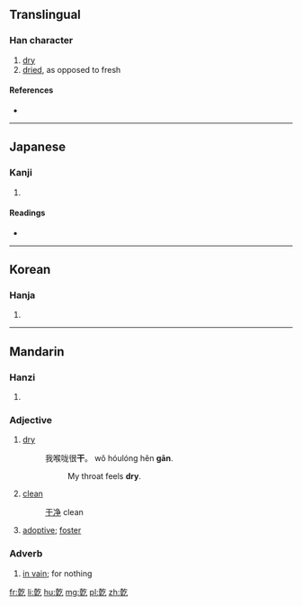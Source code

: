 {{also|乾}}<!-- may be replaced by zh-forms -->
==Translingual==

===Han character===
{{Han char|rn=5|rad=乙|as=11|sn=12|four=|canj=JJON,XJJON|ids=⿰⿱十旱乞}}

# [[dry]]
# [[dried]], as opposed to fresh

====References====
* {{Han ref|kx=0084.321|dkj=00213|dj=0173.070|hdz=10057.070|uh=4E81|ud=20097}}

----

==Japanese==

===Kanji===
{{ja-kanji|grade=|rs=乙11}}

# {{defn|lang=ja|sort=乙11}}

====Readings====
* {{ja-readings|on=[[けん]] (ken)|kun=}}

----

==Korean==

===Hanja===
{{ko-hanja|hangeul=[[건]], [[간]]|rv=geon, gan|mr=kŏn, kan}}

# {{defn|lang=ko|sort=乙11}}

----

==Mandarin==

===Hanzi===
{{cmn-hanzi|sim=干|pin=[[gān]] ([[gan1]])|wg=kan<sup>1</sup>}}

# {{defn|lang=cmn|sort=乙11}}

===Adjective===
{{cmn-adj|s|sim=干|pin=gān|pint=gan1}}

# [[dry]]
#: 我喉咙很'''干'''。 wǒ hóulóng hěn '''gān'''.
#:: My throat feels '''dry'''.
# [[clean]]
#: [[干净]] clean
# [[adoptive]]; [[foster]]

===Adverb===
{{cmn-adv|s|sim=干|pin=gān|pint=gan1}}

# [[in vain]]; for nothing

[[fr:亁]]
[[li:亁]]
[[hu:亁]]
[[mg:亁]]
[[pl:亁]]
[[zh:亁]]
